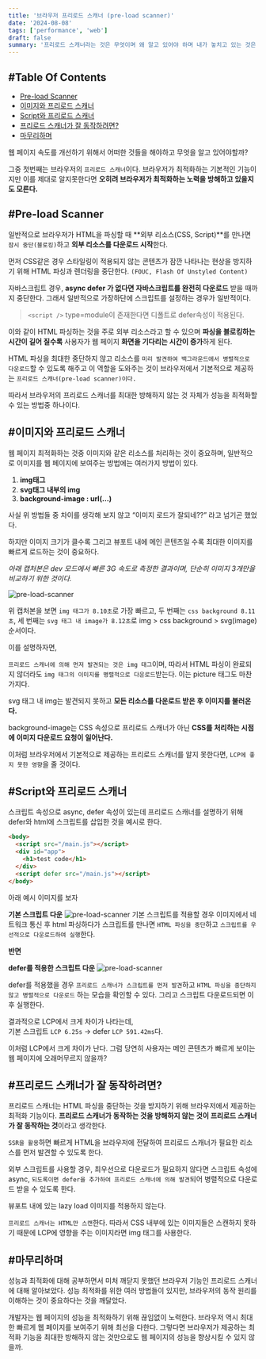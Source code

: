 ```yaml
---
title: '브라우저 프리로드 스캐너 (pre-load scanner)'
date: '2024-08-08'
tags: ['performance', 'web']
draft: false
summary: '프리로드 스캐너라는 것은 무엇이며 왜 알고 있어야 하며 내가 놓치고 있는 것은 무엇일까?'
---
```


## #Table Of Contents

- [Pre-load Scanner](#pre-load-scanner)
- [이미지와 프리로드 스캐너](#이미지와-프리로드-스캐너)
- [Script와 프리로드 스캐너](#script와-프리로드-스캐너)
- [프리로드 스캐너가 잘 동작하려면?](#프리로드-스캐너가-잘-동작하려면)
- [마무리하며](#마무리하며)

웹 페이지 속도를 개선하기 위해서 어떠한 것들을 해야하고 무엇을 알고 있어야할까?

그중 첫번째는 브라우저의 `프리로드 스캐너`이다. 브라우저가 최적화하는 기본적인 기능이지만 이를 제대로 알지못한다면 **오히려 브라우저가 최적화하는 노력을 방해하고 있을지도 모른다.**

## #Pre-load Scanner

일반적으로 브라우저가 HTML을 파싱할 때 **외부 리소스(CSS, Script)**를 만나면 `잠시 중단(블로킹)`하고 **외부 리소스를 다운로드 시작**한다.

먼저 CSS같은 경우 스타일링이 적용되지 않는 콘텐츠가 잠깐 나타나는 현상을 방지하기 위해 HTML 파싱과 렌더링을 중단한다. `(FOUC, Flash Of Unstyled Content)`

자바스크립트 경우, **async defer 가 없다면 자바스크립트를 완전히 다운로드** 받을 때까지 중단한다. 그래서 일반적으로 가장하단에 스크립트를 설정하는 경우가 일반적이다.

> `<script />` type=module이 존재한다면 디폴트로 defer속성이 적용된다.

이와 같이 HTML 파싱하는 것을 주로 외부 리소스라고 할 수 있으며 **파싱을 블로킹하는 시간이 길어 질수록** 사용자가 웹 페이지 **화면을 기다리는 시간이 증가**하게 된다.

HTML 파싱을 최대한 중단하지 않고 리소스를 `미리 발견하여 백그라운드에서 병렬적으로 다운로드`할 수 있도록 해주고 이 역할을 도와주는 것이 브라우저에서 기본적으로 제공하는 `프리로드 스캐너(pre-load scanner)이다.`

따라서 브라우저의 프리로드 스캐너를 최대한 방해하지 않는 것 자체가 성능을 최적화할 수 있는 방법중 하나이다.

## #이미지와 프리로드 스캐너

웹 페이지 최적화하는 것중 이미지와 같은 리소스를 처리하는 것이 중요하며, 일반적으로 이미지를 웹 페이지에 보여주는 방법에는 여러가지 방법이 있다.

1. **img태그**
2. **svg태그 내부의 img**
3. **background-image : url(…)**

사실 위 방법들 중 차이를 생각해 보지 않고 “이미지 로드가 잘되네??” 라고 넘기곤 했었다.

하지만 이미지 크기가 클수록 그리고 뷰포트 내에 메인 콘텐츠일 수록 최대한 이미지를 빠르게 로드하는 것이 중요하다.

_아래 캡처본은 dev 모드에서 빠른 3G 속도로 측정한 결과이며, 단순히 이미지 3개만을 비교하기 위한 것이다._

![pre-load-scanner](/jangth/static/images/web/preload-scanner-img.png)

위 캡처본을 보면 `img 태그가 8.10초`로 가장 빠르고, 두 번째는 `css background 8.11초`, 세 번째는 `svg 태그 내 image가 8.12초`로 img > css background > svg(image) 순서이다.

이를 설명하자면,

`프리로드 스캐너에 의해 먼저 발견되는 것은 img 태그`이며, 따라서 HTML 파싱이 완료되지 않더라도 `img 태그의 이미지를 병렬적으로 다운로드`받는다. 이는 picture 태그도 마찬가지다.

svg 태그 내 img는 발견되지 못하고 **모든 리소스를 다운로드 받은 후 이미지를 불러온다.**

background-image는 CSS 속성으로 프리로드 스캐너가 아닌 **CSS를 처리하는 시점에 이미지 다운로드 요청이 일어난다.**

이처럼 브라우저에서 기본적으로 제공하는 프리로드 스캐너를 알지 못한다면, `LCP에 좋지 못한 영향`을 줄 것이다.

## #Script와 프리로드 스캐너

스크립트 속성으로 async, defer 속성이 있는데 프리로드 스캐너를 설명하기 위해 defer와 html에 스크립트를 삽입한 것을 예시로 한다.

```html
<body>
  <script src="/main.js"></script>
  <div id="app">
    <h1>test code</h1>
  </div>
  <script defer src="/main.js"></script>
</body>
```

아래 예시 이미지를 보자

**기본 스크립트 다운**
![pre-load-scanner](/jangth/static/images/web/script-base.png)
기본 스크립트를 적용할 경우 이미지에서 네트워크 통신 후 html 파싱하다가 스크립트를 만나면 `HTML 파싱을 중단`하고 `스크립트를 우선적으로 다운로드하여 실행`한다.

**반면**

**defer를 적용한 스크립트 다운**
![pre-load-scanner](/jangth/static/images/web/script-defer.png)

defer를 적용했을 경우 `프리로드 스캐너가 스크립트를 먼저 발견`하고 `HTML 파싱을 중단하지 않고 병렬적으로 다운로드` 하는 모습을 확인할 수 있다. 그리고 스크립트 다운로드되면 이후 실행한다.

결과적으로 LCP에서 크게 차이가 나타는데,  
기본 스크립트 `LCP 6.25s` -> defer `LCP 591.42ms`다.

이처럼 LCP에서 크게 차이가 난다. 그럼 당연히 사용자는 메인 콘텐츠가 빠르게 보이는 웹 페이지에 오래머무르지 않을까?

## #프리로드 스캐너가 잘 동작하려면?

프리로드 스캐너는 HTML 파싱을 중단하는 것을 방지하기 위해 브라우저에서 제공하는 최적화 기능이다. **프리로드 스캐너가 동작하는 것을 방해하지 않는 것이 프리로드 스캐너가 잘 동작하는 것**이라고 생각한다.

`SSR을 활용`하면 빠르게 HTML을 브라우저에 전달하여 프리로드 스캐너가 필요한 리소스를 먼저 발견할 수 있도록 한다.

외부 스크립트를 사용할 경우, 최우선으로 다운로드가 필요하지 않다면 스크립트 속성에 async, `되도록이면 defer을 추가하여 프리로드 스캐너에 의해 발견`되어 병렬적으로 다운로드 받을 수 있도록 한다.

뷰포트 내에 있는 lazy load 이미지를 적용하지 않는다.

`프리로드 스캐너는 HTML만 스캔`한다. 따라서 CSS 내부에 있는 이미지들은 스캔하지 못하기 때문에 LCP에 영향을 주는 이미지라면 img 태그를 사용한다.

## #마무리하며

성능과 최적화에 대해 공부하면서 미처 깨닫지 못했던 브라우저 기능인 프리로드 스캐너에 대해 알아보았다. 성능 최적화를 위한 여러 방법들이 있지만, 브라우저의 동작 원리를 이해하는 것이 중요하다는 것을 깨달았다.

개발자는 웹 페이지의 성능을 최적화하기 위해 끊임없이 노력한다. 브라우저 역시 최대한 빠르게 웹 페이지를 보여주기 위해 최선을 다한다. 그렇다면 브라우저가 제공하는 최적화 기능을 최대한 방해하지 않는 것만으로도 웹 페이지의 성능을 향상시킬 수 있지 않을까.
